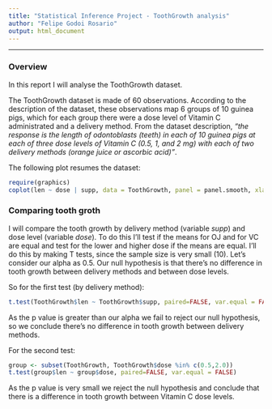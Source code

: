 ```yaml
---
title: "Statistical Inference Project - ToothGrowth analysis"
author: "Felipe Godoi Rosario"  
output: html_document
---
```

---
### Overview  

In this report I will analyse the ToothGrowth dataset.  
  
The ToothGrowth dataset is  made of 60 observations. According to the description of the dataset, these observations map 6 groups of 10 guinea pigs, which for each group there were a dose level of Vitamin C administrated and a delivery method. From the dataset description, *"the response is the length of odontoblasts (teeth) in each of 10 guinea pigs at each of three dose levels of Vitamin C (0.5, 1, and 2 mg) with each of two delivery methods (orange juice or ascorbic acid)"*.  

The following plot resumes the dataset:

```r
require(graphics)
coplot(len ~ dose | supp, data = ToothGrowth, panel = panel.smooth, xlab = "ToothGrowth data: length vs dose, given type of supplement")
```
  
### Comparing tooth groth

I will compare the tooth growth by delivery method (variable *supp*) and dose level (variable *dose*). To do this I'll test if the means for OJ and for VC are equal and test for the lower and higher dose if the means are equal. I'll do this by making T tests, since the sample size is very small (10). Let's consider our alpha as 0.5. Our null hypothesis is that there's no difference in tooth growth between delivery methods and between dose levels.

So for the first test (by delivery method):  

```r
t.test(ToothGrowth$len ~ ToothGrowth$supp, paired=FALSE, var.equal = FALSE)
```

As the p value is greater than our alpha we fail to reject our null hypothesis, so we conclude there's no difference in tooth growth between delivery methods.

For the second test:

```r
group <- subset(ToothGrowth, ToothGrowth$dose %in% c(0.5,2.0))
t.test(group$len ~ group$dose, paired=FALSE, var.equal = FALSE)
```

As the p value is very small we reject the null hypothesis and conclude that there is a difference in tooth growth between Vitamin C dose levels.